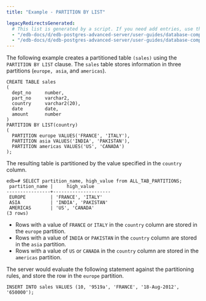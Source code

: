 ```yaml
---
title: "Example - PARTITION BY LIST"

legacyRedirectsGenerated:
  # This list is generated by a script. If you need add entries, use the `legacyRedirects` key.
  - "/edb-docs/d/edb-postgres-advanced-server/user-guides/database-compatibility-table-partitioning-guide/13/example_partition_by_list.html"
  - "/edb-docs/d/edb-postgres-advanced-server/user-guides/database-compatibility-table-partitioning-guide/latest/example_partition_by_list.html"
---
```


<div id="example_partition_by_list" class="registered_link"></div>

The following example creates a partitioned table `(sales)` using the `PARTITION BY LIST` clause. The `sales` table stores information in three partitions (`europe, asia`, and `americas`).

```text
CREATE TABLE sales
(
  dept_no     number,
  part_no     varchar2,
  country     varchar2(20),
  date        date,
  amount      number
)
PARTITION BY LIST(country)
(
  PARTITION europe VALUES('FRANCE', 'ITALY'),
  PARTITION asia VALUES('INDIA', 'PAKISTAN'),
  PARTITION americas VALUES('US', 'CANADA')
);
```

The resulting table is partitioned by the value specified in the `country` column.

```text
edb=# SELECT partition_name, high_value from ALL_TAB_PARTITIONS;
 partition_name |     high_value
----------------+---------------------
 EUROPE         | 'FRANCE', 'ITALY'
 ASIA           | 'INDIA', 'PAKISTAN'
 AMERICAS       | 'US', 'CANADA'
(3 rows)
```

-   Rows with a value of `FRANCE` or `ITALY` in the `country` column are stored in the `europe` partition.
-   Rows with a value of `INDIA` or `PAKISTAN` in the `country` column are stored in the `asia` partition.
-   Rows with a value of `US` or `CANADA` in the `country` column are stored in the `americas` partition.

The server would evaluate the following statement against the partitioning rules, and store the row in the `europe` partition.

`INSERT INTO sales VALUES (10, '9519a', 'FRANCE', '18-Aug-2012', '650000');`
